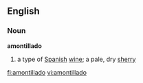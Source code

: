 ==English==
===Noun===
'''amontillado'''

# a type of [[Spanish]] [[wine]]; a pale, dry [[sherry]]

[[fi:amontillado]]
[[vi:amontillado]]